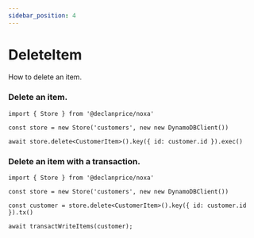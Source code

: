 ```yaml
---
sidebar_position: 4
---
```


# DeleteItem

How to delete an item.

### Delete an item.

```tsx
import { Store } from '@declanprice/noxa'

const store = new Store('customers', new new DynamoDBClient())

await store.delete<CustomerItem>().key({ id: customer.id }).exec()
```


### Delete an item with a transaction.
```tsx
import { Store } from '@declanprice/noxa'

const store = new Store('customers', new new DynamoDBClient())

const customer = store.delete<CustomerItem>().key({ id: customer.id }).tx()

await transactWriteItems(customer);
```
